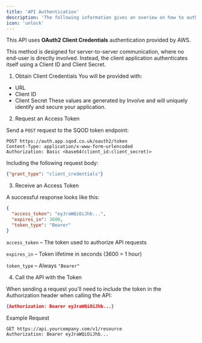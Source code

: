 ```yaml
---
title: 'API Authentication'
description: 'The following information gives an overiew on how to authenticate using the SQOD API'
icon: 'unlock'
---
```


This API uses **OAuth2 Client Credentials** authentication provided by AWS.

This method is designed for server-to-server communication, where no end-user is directly involved. Instead, the client application authenticates itself using a Client ID and Client Secret.

1. Obtain Client Credentials
You will be provided with:
- URL
- Client ID
- Client Secret
These values are generated by Involve and will uniquely identify and secure your application.

2. Request an Access Token

Send a `POST` request to the SQOD token endpoint:

```http
POST https://auth.app.sqod.co.uk/oauth2/token
Content-Type: application/x-www-form-urlencoded
Authorization: Basic <base64(client_id:client_secret)>
```
Including the following request body:
```json
{"grant_type": "client_credentials"}
```

3. Receive an Access Token

A successful response looks like this:
```json
{
  "access_token": "eyJraWQiOiJhb...",
  "expires_in": 3600,
  "token_type": "Bearer"
}
```
`access_token`  – The token used to authorize API requests

`expires_in`  – Token lifetime in seconds (3600 = 1 hour)

`token_type`  – Always `"Bearer"`

4. Call the API with the Token

When sending a request you'll need to include the token in the Authorization header when calling the API:

```json
{Authorization: Bearer eyJraWQiOiJhb...}
```

Example Request

```http
GET https://api.yourcompany.com/v1/resource
Authorization: Bearer eyJraWQiOiJhb...
```
